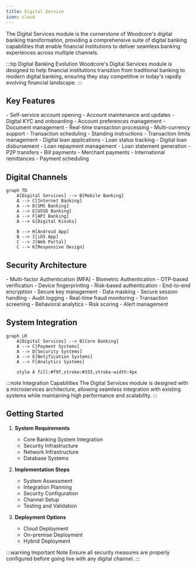 ```yaml
---
title: Digital Service
icon: cloud
---
```


The Digital Services module is the cornerstone of Woodcore's digital banking transformation, providing a comprehensive suite of digital banking capabilities that enable financial institutions to deliver seamless banking experiences across multiple channels.

:::tip Digital Banking Evolution
Woodcore's Digital Services module is designed to help financial institutions transition from traditional banking to modern digital banking, ensuring they stay competitive in today's rapidly evolving financial landscape.
:::

## Key Features

<Accordion title="Features">
<AccordionItem title="Digital Account Management">
- Self-service account opening
- Account maintenance and updates
- Digital KYC and onboarding
- Account preferences management
- Document management
</AccordionItem>

<AccordionItem title="Digital Transaction Processing">
- Real-time transaction processing
- Multi-currency support
- Transaction scheduling
- Standing instructions
- Transaction limits management
</AccordionItem>

<AccordionItem title="Digital Loan Services">
- Digital loan applications
- Loan status tracking
- Digital loan disbursement
- Loan repayment management
- Loan statement generation
</AccordionItem>

<AccordionItem title="Digital Payment Solutions">
- P2P transfers
- Bill payments
- Merchant payments
- International remittances
- Payment scheduling
</AccordionItem>
</Accordion>

## Digital Channels

```mermaid
graph TD
    A[Digital Services] --> B[Mobile Banking]
    A --> C[Internet Banking]
    A --> D[SMS Banking]
    A --> E[USSD Banking]
    A --> F[API Banking]
    A --> G[Digital Kiosks]
    
    B --> H[Android App]
    B --> I[iOS App]
    C --> J[Web Portal]
    C --> K[Responsive Design]
```

## Security Architecture

<Accordion>
<AccordionItem title="Authentication">
- Multi-factor Authentication (MFA)
- Biometric Authentication
- OTP-based verification
- Device fingerprinting
- Risk-based authentication
</AccordionItem>

<AccordionItem title="Data Protection">
- End-to-end encryption
- Secure key management
- Data masking
- Secure session handling
- Audit logging
</AccordionItem>

<AccordionItem title="Fraud Prevention">
- Real-time fraud monitoring
- Transaction screening
- Behavioral analytics
- Risk scoring
- Alert management
</AccordionItem>
</Accordion>

## System Integration

```mermaid
graph LR
    A[Digital Services] --> B[Core Banking]
    A --> C[Payment Systems]
    A --> D[Security Systems]
    A --> E[Notification Systems]
    A --> F[Analytics Systems]
    
    style A fill:#f9f,stroke:#333,stroke-width:4px
```

:::note Integration Capabilities
The Digital Services module is designed with a microservices architecture, allowing seamless integration with existing systems while maintaining high performance and scalability.
:::

## Getting Started

1. **System Requirements**
   - Core Banking System Integration
   - Security Infrastructure
   - Network Infrastructure
   - Database Systems

2. **Implementation Steps**
   - System Assessment
   - Integration Planning
   - Security Configuration
   - Channel Setup
   - Testing and Validation

3. **Deployment Options**
   - Cloud Deployment
   - On-premise Deployment
   - Hybrid Deployment

:::warning Important Note
Ensure all security measures are properly configured before going live with any digital channel.
:::
